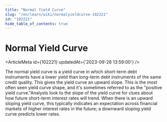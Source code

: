```yaml
---
title: "Normal Yield Curve"
slug: "/en/learn/wiki/normalyieldcurve-102221"
id: "102221"
hide_table_of_contents: true
---
```



# Normal Yield Curve

<ArticleMeta id={102221} updatedAt={'2023-09-26 13:59:00'} />
<div className='border-solid border-b border-t-0 my-4 border-[var(--ifm-color-gray-300)]' />

The normal yield curve is a yield curve in which short-term debt instruments have a lower yield than long-term debt instruments of the same credit quality. This gives the yield curve an upward slope. This is the most often seen yield curve shape, and it's sometimes referred to as the "positive yield curve."Analysts look to the slope of the yield curve for clues about how future short-term interest rates will trend. When there is an upward sloping yield curve, this typically indicates an expectation across financial markets of higher interest rates in the future; a downward sloping yield curve predicts lower rates.
